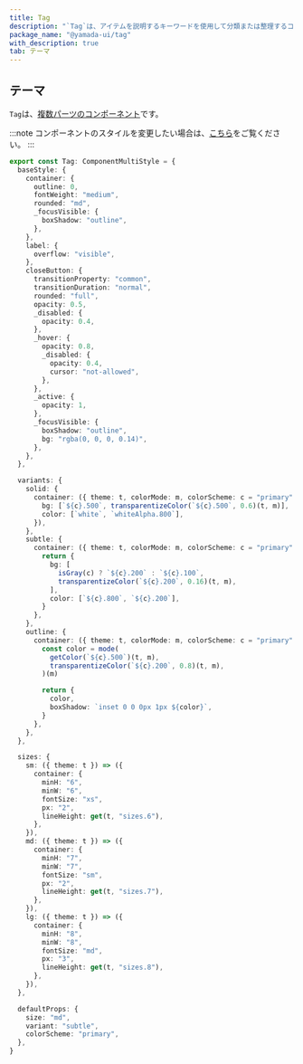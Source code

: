 ```yaml
---
title: Tag
description: "`Tag`は、アイテムを説明するキーワードを使用して分類または整理するコンポーネントです。"
package_name: "@yamada-ui/tag"
with_description: true
tab: テーマ
---
```


## テーマ

`Tag`は、[複数パーツのコンポーネント](/styled-system/theming/component-style#複数パーツのコンポーネント)です。

:::note
コンポーネントのスタイルを変更したい場合は、[こちら](/styled-system/theming/customize-theme#コンポーネントのスタイルを変更する)をご覧ください。
:::

```ts
export const Tag: ComponentMultiStyle = {
  baseStyle: {
    container: {
      outline: 0,
      fontWeight: "medium",
      rounded: "md",
      _focusVisible: {
        boxShadow: "outline",
      },
    },
    label: {
      overflow: "visible",
    },
    closeButton: {
      transitionProperty: "common",
      transitionDuration: "normal",
      rounded: "full",
      opacity: 0.5,
      _disabled: {
        opacity: 0.4,
      },
      _hover: {
        opacity: 0.8,
        _disabled: {
          opacity: 0.4,
          cursor: "not-allowed",
        },
      },
      _active: {
        opacity: 1,
      },
      _focusVisible: {
        boxShadow: "outline",
        bg: "rgba(0, 0, 0, 0.14)",
      },
    },
  },

  variants: {
    solid: {
      container: ({ theme: t, colorMode: m, colorScheme: c = "primary" }) => ({
        bg: [`${c}.500`, transparentizeColor(`${c}.500`, 0.6)(t, m)],
        color: [`white`, `whiteAlpha.800`],
      }),
    },
    subtle: {
      container: ({ theme: t, colorMode: m, colorScheme: c = "primary" }) => {
        return {
          bg: [
            isGray(c) ? `${c}.200` : `${c}.100`,
            transparentizeColor(`${c}.200`, 0.16)(t, m),
          ],
          color: [`${c}.800`, `${c}.200`],
        }
      },
    },
    outline: {
      container: ({ theme: t, colorMode: m, colorScheme: c = "primary" }) => {
        const color = mode(
          getColor(`${c}.500`)(t, m),
          transparentizeColor(`${c}.200`, 0.8)(t, m),
        )(m)

        return {
          color,
          boxShadow: `inset 0 0 0px 1px ${color}`,
        }
      },
    },
  },

  sizes: {
    sm: ({ theme: t }) => ({
      container: {
        minH: "6",
        minW: "6",
        fontSize: "xs",
        px: "2",
        lineHeight: get(t, "sizes.6"),
      },
    }),
    md: ({ theme: t }) => ({
      container: {
        minH: "7",
        minW: "7",
        fontSize: "sm",
        px: "2",
        lineHeight: get(t, "sizes.7"),
      },
    }),
    lg: ({ theme: t }) => ({
      container: {
        minH: "8",
        minW: "8",
        fontSize: "md",
        px: "3",
        lineHeight: get(t, "sizes.8"),
      },
    }),
  },

  defaultProps: {
    size: "md",
    variant: "subtle",
    colorScheme: "primary",
  },
}
```

